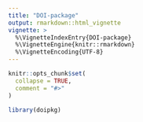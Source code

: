 ```yaml
---
title: "DOI-package"
output: rmarkdown::html_vignette
vignette: >
  %\VignetteIndexEntry{DOI-package}
  %\VignetteEngine{knitr::rmarkdown}
  %\VignetteEncoding{UTF-8}
---
```


```r
knitr::opts_chunk$set(
  collapse = TRUE,
  comment = "#>"
)
```

```r
library(doipkg)
```
